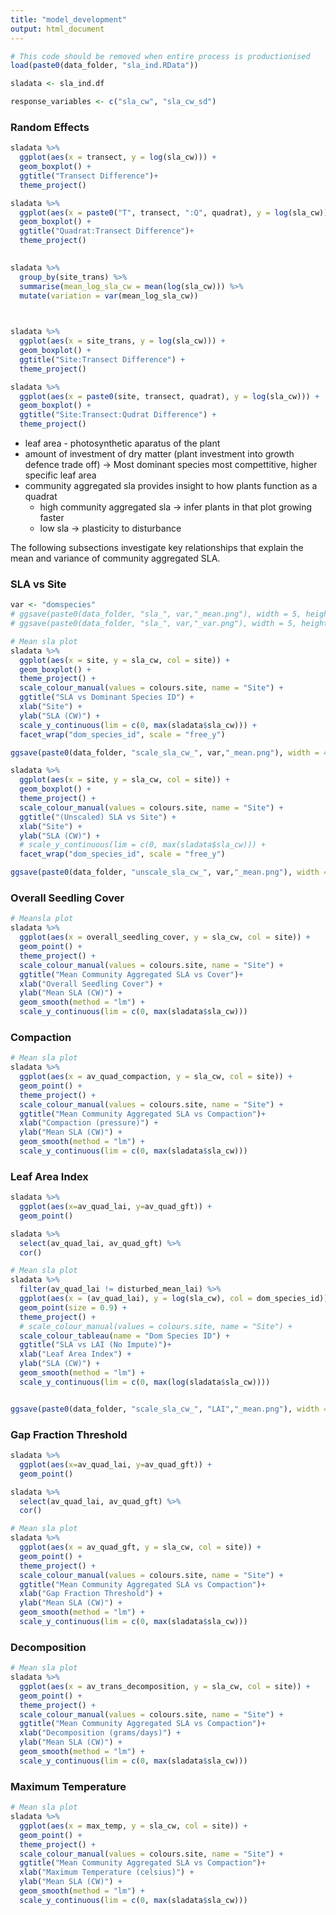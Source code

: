 ```yaml
---
title: "model_development"
output: html_document
---
```


```r
# This code should be removed when entire process is productionised
load(paste0(data_folder, "sla_ind.RData"))

sladata <- sla_ind.df

response_variables <- c("sla_cw", "sla_cw_sd")
```

### Random Effects
```r
sladata %>%
  ggplot(aes(x = transect, y = log(sla_cw))) +
  geom_boxplot() +
  ggtitle("Transect Difference")+
  theme_project()

sladata %>%
  ggplot(aes(x = paste0("T", transect, ":Q", quadrat), y = log(sla_cw))) +
  geom_boxplot() +
  ggtitle("Quadrat:Transect Difference")+
  theme_project()
      


```

```r
sladata %>%
  group_by(site_trans) %>%
  summarise(mean_log_sla_cw = mean(log(sla_cw))) %>%
  mutate(variation = var(mean_log_sla_cw))
  


sladata %>%
  ggplot(aes(x = site_trans, y = log(sla_cw))) +
  geom_boxplot() +
  ggtitle("Site:Transect Difference") +
  theme_project()

sladata %>%
  ggplot(aes(x = paste0(site, transect, quadrat), y = log(sla_cw))) +
  geom_boxplot() +
  ggtitle("Site:Transect:Qudrat Difference") +
  theme_project()

```

  * leaf area - photosynthetic aparatus of the plant
  * amount of investment of dry matter (plant investment into growth defence trade off) -> Most dominant species most compettitive, higher specific leaf area
  * community aggregated sla provides insight to how plants function as a quadrat
    * high community aggregated sla -> infer plants in that plot growing faster
    * low sla -> plasticity to disturbance

The following subsections investigate key relationships that explain the mean and variance of community aggregated SLA.
    
### SLA vs Site
```r
var <- "domspecies"
# ggsave(paste0(data_folder, "sla_", var,"_mean.png"), width = 5, height = 6, dpi = 500)
# ggsave(paste0(data_folder, "sla_", var,"_var.png"), width = 5, height = 6, dpi = 500)

# Mean sla plot
sladata %>%
  ggplot(aes(x = site, y = sla_cw, col = site)) +
  geom_boxplot() +
  theme_project() +
  scale_colour_manual(values = colours.site, name = "Site") +
  ggtitle("SLA vs Dominant Species ID") +
  xlab("Site") +
  ylab("SLA (CW)") +
  scale_y_continuous(lim = c(0, max(sladata$sla_cw))) +
  facet_wrap("dom_species_id", scale = "free_y")

ggsave(paste0(data_folder, "scale_sla_cw_", var,"_mean.png"), width = 4, height = 3.5, dpi = 900)

sladata %>%
  ggplot(aes(x = site, y = sla_cw, col = site)) +
  geom_boxplot() +
  theme_project() +
  scale_colour_manual(values = colours.site, name = "Site") +
  ggtitle("(Unscaled) SLA vs Site") +
  xlab("Site") +
  ylab("SLA (CW)") +
  # scale_y_continuous(lim = c(0, max(sladata$sla_cw))) +
  facet_wrap("dom_species_id", scale = "free_y")

ggsave(paste0(data_folder, "unscale_sla_cw_", var,"_mean.png"), width = 4, height = 3.5, dpi = 900)

```

### Overall Seedling Cover
```r
# Meansla plot
sladata %>%
  ggplot(aes(x = overall_seedling_cover, y = sla_cw, col = site)) +
  geom_point() +
  theme_project() +
  scale_colour_manual(values = colours.site, name = "Site") +
  ggtitle("Mean Community Aggregated SLA vs Cover")+
  xlab("Overall Seedling Cover") +
  ylab("Mean SLA (CW)") +
  geom_smooth(method = "lm") +
  scale_y_continuous(lim = c(0, max(sladata$sla_cw)))
```

<!-- ### Total Dominant Species Abundance -->
<!-- ```{r} -->
<!-- # Mean sla plot -->
<!-- sladata %>% -->
<!--   ggplot(aes(x = total_dom_abundance, y = sla_cw, col = site)) + -->
<!--   geom_point() + -->
<!--   theme_project() + -->
<!--   scale_colour_manual(values = colours.site, name = "Site") + -->
<!--   ggtitle("Mean Community Aggregated SLA vs Abundance")+ -->
<!--   xlab("Total Dominant Species Abundance") + -->
<!--   ylab("Mean SLA (CW)") + -->
<!--   geom_smooth(method = "lm") + -->
<!--   scale_y_continuous(lim = c(0, max(sladata$sla_cw))) -->
<!-- ``` -->

### Compaction
```r
# Mean sla plot
sladata %>%
  ggplot(aes(x = av_quad_compaction, y = sla_cw, col = site)) +
  geom_point() +
  theme_project() +
  scale_colour_manual(values = colours.site, name = "Site") +
  ggtitle("Mean Community Aggregated SLA vs Compaction")+
  xlab("Compaction (pressure)") +
  ylab("Mean SLA (CW)") +
  geom_smooth(method = "lm") +
  scale_y_continuous(lim = c(0, max(sladata$sla_cw)))
```

### Leaf Area Index
```r
sladata %>%
  ggplot(aes(x=av_quad_lai, y=av_quad_gft)) +
  geom_point()

sladata %>%
  select(av_quad_lai, av_quad_gft) %>%
  cor()
```

```r
# Mean sla plot
sladata %>%
  filter(av_quad_lai != disturbed_mean_lai) %>%
  ggplot(aes(x = (av_quad_lai), y = log(sla_cw), col = dom_species_id)) +
  geom_point(size = 0.9) +
  theme_project() +
  # scale_colour_manual(values = colours.site, name = "Site") +
  scale_colour_tableau(name = "Dom Species ID") +
  ggtitle("SLA vs LAI (No Impute)")+
  xlab("Leaf Area Index") +
  ylab("SLA (CW)") +
  geom_smooth(method = "lm") +
  scale_y_continuous(lim = c(0, max(log(sladata$sla_cw))))


ggsave(paste0(data_folder, "scale_sla_cw_", "LAI","_mean.png"), width = 4, height = 3.5, dpi = 900)

```

### Gap Fraction Threshold
```r
sladata %>%
  ggplot(aes(x=av_quad_lai, y=av_quad_gft)) +
  geom_point()

sladata %>%
  select(av_quad_lai, av_quad_gft) %>%
  cor()
```

```r
# Mean sla plot
sladata %>%
  ggplot(aes(x = av_quad_gft, y = sla_cw, col = site)) +
  geom_point() +
  theme_project() +
  scale_colour_manual(values = colours.site, name = "Site") +
  ggtitle("Mean Community Aggregated SLA vs Compaction")+
  xlab("Gap Fraction Threshold") +
  ylab("Mean SLA (CW)") +
  geom_smooth(method = "lm") +
  scale_y_continuous(lim = c(0, max(sladata$sla_cw)))

```

### Decomposition
```r
# Mean sla plot
sladata %>%
  ggplot(aes(x = av_trans_decomposition, y = sla_cw, col = site)) +
  geom_point() +
  theme_project() +
  scale_colour_manual(values = colours.site, name = "Site") +
  ggtitle("Mean Community Aggregated SLA vs Compaction")+
  xlab("Decomposition (grams/days)") +
  ylab("Mean SLA (CW)") +
  geom_smooth(method = "lm") +
  scale_y_continuous(lim = c(0, max(sladata$sla_cw)))

```

### Maximum Temperature
```r
# Mean sla plot
sladata %>%
  ggplot(aes(x = max_temp, y = sla_cw, col = site)) +
  geom_point() +
  theme_project() +
  scale_colour_manual(values = colours.site, name = "Site") +
  ggtitle("Mean Community Aggregated SLA vs Compaction")+
  xlab("Maximum Temperature (celsius)") +
  ylab("Mean SLA (CW)") +
  geom_smooth(method = "lm") +
  scale_y_continuous(lim = c(0, max(sladata$sla_cw)))

```

